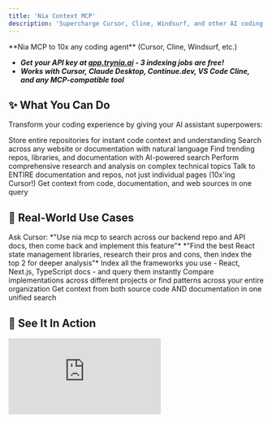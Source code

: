 ```yaml
---
title: 'Nia Context MCP'
description: 'Supercharge Cursor, Cline, Windsurf, and other AI coding assistants with codebase understanding and documentation search'
---
```


<Note>
  **Nia MCP to 10x any coding agent** (Cursor, Cline, Windsurf, etc.)
  
  * ***Get your API key at [app.trynia.ai](http://app.trynia.ai/) - 3 indexing jobs are free!***
  * ***Works with Cursor, Claude Desktop, Continue.dev, VS Code Cline, and any MCP-compatible tool***
</Note>

## ✨ What You Can Do

Transform your coding experience by giving your AI assistant superpowers:

<CardGroup cols={2}>
  <Card title="Index GitHub Repos" icon="github">
    Store entire repositories for instant code context and understanding
  </Card>

  <Card title="Index Documentation" icon="book">
    Search across any website or documentation with natural language
  </Card>

  <Card title="Web Search & Discovery" icon="magnifying-glass">
    Find trending repos, libraries, and documentation with AI-powered search
  </Card>

  <Card title="Deep Research Agent" icon="brain-circuit">
    Perform comprehensive research and analysis on complex technical topics
  </Card>

  <Card title="Chat with Entire Codebases" icon="message-code">
    Talk to ENTIRE documentation and repos, not just individual pages (10x'ing Cursor!)
  </Card>

  <Card title="Multi-Source Intelligence" icon="database">
    Get context from code, documentation, and web sources in one query
  </Card>
</CardGroup>

## 🎯 Real-World Use Cases

<Accordion title="Index Additional Repos + Company Docs" defaultOpen>
Ask Cursor: *"Use nia mcp to search across our backend repo and API docs, then come back and implement this feature"*
</Accordion>

<Accordion title="Discover & Research Technologies">
*"Find the best React state management libraries, research their pros and cons, then index the top 2 for deeper analysis"*
</Accordion>

<Accordion title="Create Personal Knowledge Base">
Index all the frameworks you use - React, Next.js, TypeScript docs - and query them instantly
</Accordion>

<Accordion title="Search Multiple Codebases">
Compare implementations across different projects or find patterns across your entire organization
</Accordion>

<Accordion title="Code + Documentation Context">
Get context from both source code AND documentation in one unified search
</Accordion>

## 🎥 See It In Action

<Tabs>
  <Tab title="Documentation Tools">
    <div style={{ position: 'relative', width: '100%', paddingBottom: '56.25%', height: 0, overflow: 'hidden' }}>
      <iframe 
        src="https://www.youtube.com/embed/aiVbh-QO-Fg?si=04nUsm8jgmvE_Pft" 
        title="Nia Documentation Tools Demo"
        style={{ position: 'absolute', top: 0, left: 0, width: '100%', height: '100%' }}
        frameBorder="0" 
        allow="accelerometer; autoplay; clipboard-write; encrypted-media; gyroscope; picture-in-picture; web-share" 
        referrerPolicy="strict-origin-when-cross-origin" 
        allowFullScreen
      />
    </div>
  </Tab>
  
  <Tab title="Codebase Tools">
    <div style={{ position: 'relative', width: '100%', paddingBottom: '56.25%', height: 0, overflow: 'hidden' }}>
      <iframe 
        src="https://www.youtube.com/embed/uV8PmuTNL8E?si=9a40wsPN2h4GVjX7" 
        title="Nia Codebase Tools Demo"
        style={{ position: 'absolute', top: 0, left: 0, width: '100%', height: '100%' }}
        frameBorder="0" 
        allow="accelerometer; autoplay; clipboard-write; encrypted-media; gyroscope; picture-in-picture; web-share" 
        referrerPolicy="strict-origin-when-cross-origin" 
        allowFullScreen
      />
    </div>
  </Tab>

  <Tab title="Deep Research">
    <div style={{ position: 'relative', width: '100%', paddingBottom: '56.25%', height: 0, overflow: 'hidden' }}>
      <iframe 
        src="https://www.youtube.com/embed/Y-cLJ4N-GDQ?si=ODH4cINcXbUvo3Gw" 
        title="Nia Deep Research Demo"
        style={{ position: 'absolute', top: 0, left: 0, width: '100%', height: '100%' }}
        frameBorder="0" 
        allow="accelerometer; autoplay; clipboard-write; encrypted-media; gyroscope; picture-in-picture; web-share" 
        referrerPolicy="strict-origin-when-cross-origin" 
        allowFullScreen
      />
    </div>
  </Tab>
</Tabs>

## 📦 Installation

<Steps>
  <Step title="Prerequisites">
    - Python 3.8+ 
    - `pipx` (recommended) or `uvx` or `pip`
    - Your NIA API key from [app.trynia.ai](http://app.trynia.ai/)
  </Step>
  
  <Step title="Install the Package">
    <CodeGroup>
      ```bash Option A: Using pipx (Recommended)
      # Install globally for use across all projects
      pipx install nia-mcp-server
      ```
      
      ```bash Option B: Using uvx
      # uvx will automatically handle the installation when you run it
      # No need to pre-install if you have uvx
      ```
      
      ```bash Option C: Using pip (If needed)
      pip install nia-mcp-server
      ```
    </CodeGroup>
  </Step>
  
  <Step title="Configure Your MCP Client">
    Choose your coding assistant below for specific configuration steps
  </Step>
  
  <Step title="Replace Your API Key">
    Get your API key from [app.trynia.ai](http://app.trynia.ai/) and replace `YOUR_API_KEY` in the configuration
  </Step>
  
  <Step title="Restart Your Client">
    Restart your coding assistant to load the new MCP server
  </Step>
</Steps>

## ⚙️ Configuration for Your Coding Assistant

<Tabs>
  <Tab title="Cursor">
    <div style={{ marginBottom: '20px' }}>
      <a href="cursor://anysphere.cursor-deeplink/mcp/install?name=nia&config=eyJjb21tYW5kIjoidXZ4IG5pYS1tY3Atc2VydmVyIiwiZW52Ijp7Ik5JQV9BUElfS0VZIjoiWU9VUl9BUElfS0VZIiwiTklBX0FQSV9VUkwiOiJodHRwczovL2FwaWdjcC50cnluaWEuYWkvIn19">
        <img 
          src="https://cursor.com/deeplink/mcp-install-dark.png" 
          alt="Add Nia MCP server to Cursor"
          style={{ maxWidth: '200px', height: 'auto' }}
        />
      </a>
    </div>
    <Steps>
      <Step title="Open MCP Configuration">
        Open your Cursor MCP configuration file:
        - **macOS**: `~/.cursor/mcp.json`
        - **Windows**: `%APPDATA%\Cursor\mcp.json`
        - **Linux**: `~/.config/cursor/mcp.json`
      </Step>
      
      <Step title="Add NIA Configuration">
        <CodeGroup>
          ```json Option A: Using pipx (Recommended)
          {
            "mcpServers": {
              "nia": {
                "command": "pipx",
                "args": ["run", "--no-cache", "nia-mcp-server"],
                "env": {
                  "NIA_API_KEY": "YOUR_API_KEY",
                  "NIA_API_URL": "https://apigcp.trynia.ai/"
                }
              }
            }
          }
          ```
          
          ```json Option B: Using uvx
          {
            "mcpServers": {
              "nia": {
                "command": "uvx",
                "args": ["nia-mcp-server"],
                "env": {
                  "NIA_API_KEY": "YOUR_API_KEY",
                  "NIA_API_URL": "https://apigcp.trynia.ai/"
                }
              }
            }
          }
          ```
        </CodeGroup>
      </Step>
    </Steps>
  </Tab>
  
  <Tab title="Windsurf">
    <Steps>
      <Step title="Open MCP Configuration">
        Open your Windsurf MCP configuration file:
        - **macOS**: `~/.windsurf/mcp.json`
        - **Windows**: `%APPDATA%\Windsurf\mcp.json`
        - **Linux**: `~/.config/windsurf/mcp.json`
      </Step>
      
      <Step title="Add NIA Configuration">
        <CodeGroup>
          ```json Option A: Using pipx (Recommended)
          {
            "mcpServers": {
              "mcp-server-nia": {
                "command": "pipx",
                "args": ["run", "--no-cache", "nia-mcp-server"],
                "env": {
                  "NIA_API_KEY": "YOUR_API_KEY",
                  "NIA_API_URL": "https://apigcp.trynia.ai/"
                }
              }
            }
          }
          ```
          
          ```json Option B: Using uvx
          {
            "mcpServers": {
              "mcp-server-nia": {
                "command": "uvx",
                "args": ["nia-mcp-server"],
                "env": {
                  "NIA_API_KEY": "YOUR_API_KEY",
                  "NIA_API_URL": "https://apigcp.trynia.ai/"
                }
              }
            }
          }
          ```
        </CodeGroup>
      </Step>
    </Steps>
  </Tab>
  
  <Tab title="Claude Desktop">
    <Steps>
      <Step title="Open Configuration File">
        Edit your Claude Desktop configuration:
        - **macOS**: `~/Library/Application Support/Claude/claude_desktop_config.json`
        - **Windows**: `%APPDATA%\Claude\claude_desktop_config.json`
      </Step>
      
      <Step title="Add NIA Configuration">
        <CodeGroup>
          ```json Option A: Using pipx (Recommended)
          {
            "mcpServers": {
              "mcp-server-nia": {
                "command": "pipx",
                "args": ["run", "--no-cache", "nia-mcp-server"],
                "env": {
                  "NIA_API_KEY": "YOUR_API_KEY",
                  "NIA_API_URL": "https://apigcp.trynia.ai/"
                }
              }
            }
          }
          ```
          
          ```json Option B: Using uvx
          {
            "mcpServers": {
              "mcp-server-nia": {
                "command": "uvx",
                "args": ["nia-mcp-server"],
                "env": {
                  "NIA_API_KEY": "YOUR_API_KEY",
                  "NIA_API_URL": "https://apigcp.trynia.ai/"
                }
              }
            }
          }
          ```
        </CodeGroup>
      </Step>
    </Steps>
  </Tab>
  
  <Tab title="VS Code">
    <Steps>
      <Step title="Open VS Code Settings">
        Open your VS Code settings and locate the MCP configuration section, or create a `.vscode/settings.json` file in your workspace
      </Step>
      
      <Step title="Add NIA Configuration">
        <CodeGroup>
          ```json Option A: Using pipx (Recommended)
          {
            "mcp": {
              "servers": {
                "nia": {
                  "command": "pipx",
                  "args": ["run", "--no-cache", "nia-mcp-server"],
                  "env": {
                    "NIA_API_KEY": "YOUR_API_KEY",
                    "NIA_API_URL": "https://apigcp.trynia.ai/"
                  }
                }
              }
            }
          }
          ```
          
          ```json Option B: Using uvx
          {
            "mcp": {
              "servers": {
                "nia": {
                  "command": "uvx",
                  "args": ["nia-mcp-server"],
                  "env": {
                    "NIA_API_KEY": "YOUR_API_KEY",
                    "NIA_API_URL": "https://apigcp.trynia.ai/"
                  }
                }
              }
            }
          }
          ```
        </CodeGroup>
      </Step>
    </Steps>
  </Tab>
  
  <Tab title="Continue.dev">
    <Steps>
      <Step title="Open Continue Configuration">
        Edit your `~/.continue/config.json` file
      </Step>
      
      <Step title="Add NIA Configuration">
        <CodeGroup>
          ```json Option A: Using pipx (Recommended)
          {
            "models": [...],
            "mcpServers": [
              {
                "name": "nia",
                "command": "pipx",
                "args": ["run", "--no-cache", "nia-mcp-server"],
                "env": {
                  "NIA_API_KEY": "YOUR_API_KEY",
                  "NIA_API_URL": "https://apigcp.trynia.ai/"
                }
              }
            ]
          }
          ```
          
          ```json Option B: Using uvx
          {
            "models": [...],
            "mcpServers": [
              {
                "name": "nia",
                "command": "uvx",
                "args": ["nia-mcp-server"],
                "env": {
                  "NIA_API_KEY": "YOUR_API_KEY",
                  "NIA_API_URL": "https://apigcp.trynia.ai/"
                }
              }
            ]
          }
          ```
        </CodeGroup>
      </Step>
    </Steps>
  </Tab>
  
  <Tab title="Claude Code">
    <Steps>
      <Step title="Add NIA Configuration">
        <CodeGroup>
          ```bash Option A: Using pipx (Recommended)
          claude mcp add nia -e NIA_API_KEY=YOUR_API_KEY -e NIA_API_URL=https://apigcp.trynia.ai/ -- pipx run --no-cache nia-mcp-server
          ```
          
          ```bash Option B: Using uvx
          claude mcp add nia -e NIA_API_KEY=YOUR_API_KEY -e NIA_API_URL=https://apigcp.trynia.ai/ -- uvx nia-mcp-server
          ```
        </CodeGroup>
      </Step>
    </Steps>
  </Tab>
</Tabs>

## 🛠️ Available Tools

<CardGroup cols={2}>
  <Card title="Repository Management" icon="github">
    - **`index_repository`** - Index GitHub repositories for intelligent search
    - **`list_repositories`** - List all indexed repositories with status
    - **`check_repository_status`** - Monitor indexing progress
    - **`delete_repository`** - Remove indexed repositories
    - **`rename_repository`** - Rename repositories for better organization
    - **`search_codebase`** - Search code with natural language queries
  </Card>

  <Card title="Documentation Management" icon="book">
    - **`index_documentation`** - Index websites and documentation
    - **`list_documentation`** - List all indexed documentation sources
    - **`check_documentation_status`** - Monitor documentation indexing
    - **`delete_documentation`** - Remove indexed documentation
    - **`rename_documentation`** - Rename documentation sources
    - **`search_documentation`** - Search docs with natural language
  </Card>

  <Card title="Web Search & Research" icon="magnifying-glass">
    - **`nia_web_search`** - AI-powered search for repos, docs, and content
    - **`nia_deep_research_agent`** - Deep multi-step research and analysis
  </Card>

  <Card title="Project Initialization" icon="gear">
    - **`initialize_project`** - Set up NIA-enabled projects with IDE configs
    - Support for Cursor, VS Code, Claude, Windsurf, Cline, and more
    - Automatic creation of IDE-specific rules and configurations
  </Card>
</CardGroup>

## 📋 Complete Tool Reference

<AccordionGroup>
  <Accordion title="Repository Management Tools">
    ### `index_repository`
    Index a GitHub repository for intelligent code search.
    
    **Parameters**:
    - `repo_url` (str): GitHub repository URL (e.g., https://github.com/owner/repo)
    - `branch` (str, optional): Branch to index (defaults to main branch)
    
    **Usage**: When indexing starts, use `check_repository_status` to monitor progress.

    ### `list_repositories`
    List all indexed repositories with their status.
    
    **Parameters**: None
    
    **Returns**: List of repositories with status, branch, and indexing information.

    ### `check_repository_status`
    Check the indexing status of a repository.
    
    **Parameters**:
    - `repository` (str): Repository in owner/repo format
    
    **Returns**: Current status, progress, and indexing details.

    ### `delete_repository`
    Delete an indexed repository.
    
    **Parameters**:
    - `repository` (str): Repository in owner/repo format
    
    **Returns**: Confirmation of deletion.

    ### `rename_repository`
    Rename an indexed repository for better organization.
    
    **Parameters**:
    - `repository` (str): Repository in owner/repo format
    - `new_name` (str): New display name (1-100 characters)
    
    **Returns**: Confirmation of rename operation.

    ### `search_codebase`
    Search indexed repositories using natural language.
    
    **Parameters**:
    - `query` (str): Natural language search query (use comprehensive questions for best results)
    - `repositories` (List[str], optional): List of repositories to search (owner/repo format)
    - `include_sources` (bool, default=True): Whether to include source code in results
    
    **Returns**: Search results with relevant code snippets and explanations.
  </Accordion>

  <Accordion title="Documentation Management Tools">
    ### `index_documentation`
    Index documentation or website for intelligent search.
    
    **Parameters**:
    - `url` (str): URL of the documentation site to index
    - `url_patterns` (List[str], optional): URL patterns to include in crawling (e.g., ["/docs/*", "/guide/*"])
    - `max_age` (int, optional): Maximum age of cached content in seconds
    - `only_main_content` (bool, default=True): Extract only main content (removes navigation, ads, etc.)
    
    **Usage**: When indexing starts, use `check_documentation_status` to monitor progress.

    ### `list_documentation`
    List all indexed documentation sources.
    
    **Parameters**: None
    
    **Returns**: List of documentation sources with status and metadata.

    ### `check_documentation_status`
    Check the indexing status of a documentation source.
    
    **Parameters**:
    - `source_id` (str): Documentation source ID
    
    **Returns**: Current status, progress, and indexing details.

    ### `delete_documentation`
    Delete an indexed documentation source.
    
    **Parameters**:
    - `source_id` (str): Documentation source ID to delete
    
    **Returns**: Confirmation of deletion.

    ### `rename_documentation`
    Rename a documentation source for better organization.
    
    **Parameters**:
    - `source_id` (str): Documentation source ID
    - `new_name` (str): New display name (1-100 characters)
    
    **Returns**: Confirmation of rename operation.

    ### `search_documentation`
    Search indexed documentation using natural language.
    
    **Parameters**:
    - `query` (str): Natural language search query (use comprehensive questions for best results)
    - `sources` (List[str], optional): List of documentation source IDs to search
    - `include_sources` (bool, default=True): Whether to include source references in results
    
    **Returns**: Search results with relevant documentation excerpts.
  </Accordion>

  <Accordion title="Web Search & Research Tools">
    ### `nia_web_search`
    Search repositories, documentation, and other content using AI-powered search.
    
    **Use Cases**:
    - Finding specific repos/docs/content
    - Looking for examples or implementations
    - Searching for what's available on a topic
    - Simple, direct searches that need quick results
    - Finding similar content to a known URL
    
    **Parameters**:
    - `query` (str): Natural language search query
    - `num_results` (int, default=5): Number of results to return (max: 10)
    - `category` (str, optional): Filter by category ("github", "company", "research paper", "news", "tweet", "pdf")
    - `days_back` (int, optional): Only show results from the last N days
    - `find_similar_to` (str, optional): URL to find similar content to
    
    **Returns**: Search results with actionable next steps.

    ### `nia_deep_research_agent`
    Perform deep, multi-step research on a topic using advanced AI research capabilities.
    
    **Use Cases**:
    - Comparing multiple options ("compare X vs Y vs Z")
    - Analyzing pros and cons
    - Questions with "best", "top", "which is better"
    - Needing structured analysis or synthesis
    - Complex questions requiring multiple sources
    - Questions about trends, patterns, or developments
    - Requests for comprehensive overviews
    
    **Parameters**:
    - `query` (str): Research question (use comprehensive questions for best results)
    - `output_format` (str, optional): Structure hint (e.g., "comparison table", "pros and cons list")
    
    **Returns**: Comprehensive research results with citations.

    ### Tool Selection Guide

    **Use `nia_web_search` for**:
    - "Find RAG libraries" → Simple search
    - "What's trending in Rust?" → Quick discovery
    - "Show me repos like LangChain" → Similarity search

    **Use `nia_deep_research_agent` for**:
    - "Compare RAG vs GraphRAG approaches" → Comparative analysis
    - "What are the best vector databases for production?" → Evaluation needed
    - "Analyze the pros and cons of different LLM frameworks" → Structured analysis
  </Accordion>

  <Accordion title="Project Initialization Tools">
    ### `initialize_project`
    Initialize a NIA-enabled project with IDE-specific rules and configurations.
    
    **Parameters**:
    - `project_root` (str): Absolute path to the project root directory
    - `profiles` (List[str], optional): List of IDE profiles to set up (default: ["cursor"])
    
    **Supported Profiles**: cursor, vscode, claude, windsurf, cline, codex, zed, jetbrains, neovim, sublime
    
    **Returns**: Status of initialization with created files and next steps.
    
    **Examples**:
    - Basic: `initialize_project("/path/to/project")`
    - Multiple IDEs: `initialize_project("/path/to/project", profiles=["cursor", "vscode"])`
    - Specific IDE: `initialize_project("/path/to/project", profiles=["windsurf"])`
  </Accordion>
</AccordionGroup>

## 🎯 Pro Tips for Maximum Productivity

<AccordionGroup>
  <Accordion title="Discovery → Research → Index Workflow">
    1. Use **`nia_web_search`** to find relevant libraries: *"Find popular React state management libraries"*
    2. Use **`nia_deep_research_agent`** to analyze: *"Compare Redux vs Zustand vs Jotai with pros and cons"*
    3. Index the top choices for deep code analysis: *"Index zustand repository"*
  </Accordion>

  <Accordion title="Multi-Source Queries">
    Combine searches across repositories and documentation:
    
    *"Search both the Next.js repo and docs for server-side rendering patterns, then implement a similar solution for our project"*
  </Accordion>
  
  <Accordion title="Context-Aware Development">
    Use specific, detailed queries:
    
    *"Find error handling patterns in our backend repo, compare with best practices from indexed documentation, then refactor this function"*
  </Accordion>
  
  <Accordion title="Knowledge Base Building">
    Index frequently used resources:
    - Framework documentation (React, Vue, Angular)
    - Company internal docs
    - Best practice guides
    - Reference implementations
  </Accordion>
  
  <Accordion title="Research-Driven Development">
    Use the deep research agent for:
    - Technology selection decisions
    - Architecture pattern analysis
    - Performance optimization strategies
    - Security best practices research
  </Accordion>
</AccordionGroup>

## ⚠️ Troubleshooting

<AccordionGroup>
  <Accordion title='"No API key provided"'>
    **Solution:** Make sure you've replaced `YOUR_API_KEY` with your actual API key from [app.trynia.ai](http://app.trynia.ai/)
    
    Double-check the environment variable is correctly set in your MCP configuration.
  </Accordion>
  
  <Accordion title='"Command not found: nia-mcp-server"'>
    **Solution:** Try installing with pipx first:
    ```bash
    pipx install nia-mcp-server
    ```
    
    Or ensure `pipx` is properly installed:
    ```bash
    pip install pipx
    ```
    
    Alternatively, you can use `uvx` or regular `pip` installation.
  </Accordion>
  
  <Accordion title='"Invalid API key"'>
    **Solution:** 
    - Double-check your API key at [app.trynia.ai](http://app.trynia.ai/)
    - Ensure there are no extra spaces or characters
    - Verify the API endpoint is set to `https://apigcp.trynia.ai/`
  </Accordion>
  
  <Accordion title='"Rate limit exceeded"'>
    **Solution:** You've used your 25 free requests. Check your usage and upgrade your plan at [app.trynia.ai](http://app.trynia.ai/)
  </Accordion>
  
  <Accordion title="MCP Server Not Responding">
    **Solution:**
    1. Check if the server is running properly
    2. Verify your MCP client configuration
    3. Restart your coding assistant
    4. Check the console for error messages
  </Accordion>
</AccordionGroup>

## 🚀 What's Next?

<CardGroup cols={2}>
  <Card title="Build Your Knowledge Base" icon="database">
    Start by indexing your most-used repositories and documentation sources
  </Card>
  
  <Card title="Experiment with Queries" icon="magnifying-glass">
    Try different search approaches to find what works best for your workflow
  </Card>
  
  <Card title="Share with Your Team" icon="users">
    Set up shared knowledge bases for your development team
  </Card>
  
  <Card title="Optimize Your Workflow" icon="rocket">
    Integrate Nia MCP into your daily coding routine for maximum productivity
  </Card>
</CardGroup>

## 💬 Feedback & Support

<Note>
We'd love your feedback! Help us improve Nia MCP and make coding agents even more powerful. Share your experience, suggestions, or even roast the product if you want - we really want to help developers code way, way faster!

**Nia - 10x your coding agent** 
</Note>

---

<Warning>
**Need Help?** Join our community or reach out through [app.trynia.ai](http://app.trynia.ai/) for support and updates.
</Warning> 